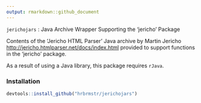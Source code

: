 ```yaml
---
output: rmarkdown::github_document
---
```


`jerichojars` : Java Archive Wrapper Supporting the 'jericho' Package

Contents of the 'Jericho HTML Parser' Java archive by Martin Jericho <http://jericho.htmlparser.net/docs/index.html> provided to support functions in the 'jericho' package.

As a result of using a Java library, this package requires `rJava`.

### Installation

```r
devtools::install_github("hrbrmstr/jerichojars")
```

